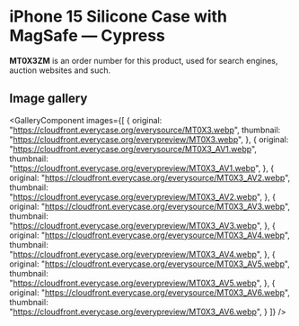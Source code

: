 
# iPhone 15 Silicone Case with MagSafe — Cypress

<Callout type='info' emoji='👉🏻'>**MT0X3ZM** is an order number for this product, used for search engines, auction websites and such.</Callout>

## Image gallery

<GalleryComponent
    images={[
      {
        original: "https://cloudfront.everycase.org/everysource/MT0X3.webp",
        thumbnail: "https://cloudfront.everycase.org/everypreview/MT0X3.webp",
      },
      {
        original: "https://cloudfront.everycase.org/everysource/MT0X3_AV1.webp",
        thumbnail: "https://cloudfront.everycase.org/everypreview/MT0X3_AV1.webp",
      },
      {
        original: "https://cloudfront.everycase.org/everysource/MT0X3_AV2.webp",
        thumbnail: "https://cloudfront.everycase.org/everypreview/MT0X3_AV2.webp",
      },
      {
        original: "https://cloudfront.everycase.org/everysource/MT0X3_AV3.webp",
        thumbnail: "https://cloudfront.everycase.org/everypreview/MT0X3_AV3.webp",
      },
      {
        original: "https://cloudfront.everycase.org/everysource/MT0X3_AV4.webp",
        thumbnail: "https://cloudfront.everycase.org/everypreview/MT0X3_AV4.webp",
      },
      {
        original: "https://cloudfront.everycase.org/everysource/MT0X3_AV5.webp",
        thumbnail: "https://cloudfront.everycase.org/everypreview/MT0X3_AV5.webp",
      },
      {
        original: "https://cloudfront.everycase.org/everysource/MT0X3_AV6.webp",
        thumbnail: "https://cloudfront.everycase.org/everypreview/MT0X3_AV6.webp",
      }
    ]}
  />
